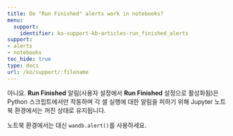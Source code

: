 ```yaml
---
title: Do "Run Finished" alerts work in notebooks?
menu:
  support:
    identifier: ko-support-kb-articles-run_finished_alerts
support:
- alerts
- notebooks
toc_hide: true
type: docs
url: /ko/support/:filename
---
```


아니요. **Run Finished** 알림(사용자 설정에서 **Run Finished** 설정으로 활성화됨)은 Python 스크립트에서만 작동하며 각 셀 실행에 대한 알림을 피하기 위해 Jupyter 노트북 환경에서는 꺼진 상태로 유지됩니다.

노트북 환경에서는 대신 `wandb.alert()`를 사용하세요.

